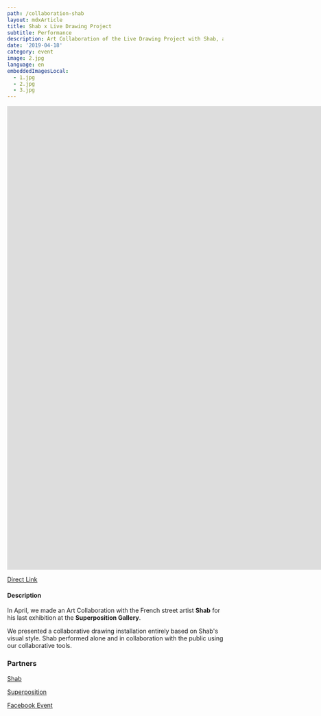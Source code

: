 ```yaml
---
path: /collaboration-shab
layout: mdxArticle
title: Shab x Live Drawing Project
subtitle: Performance
description: Art Collaboration of the Live Drawing Project with Shab, a French street artist, at the Sitio by Superposition, Lyon, France
date: '2019-04-18'
category: event
image: 2.jpg
language: en
embeddedImagesLocal:
  - 1.jpg
  - 2.jpg
  - 3.jpg
---
```


<iframe src="https://player.vimeo.com/video/335872657" frameborder="0" allowfullscreen width="1920" height="1080"></iframe>

[Direct Link](//vimeo.com/335872657)

#### Description

In April, we made an Art Collaboration with the French street artist **Shab** for his last exhibition at the **Superposition Gallery**.

We presented a collaborative drawing installation entirely based on Shab's visual style. Shab performed alone and in collaboration with the public using our collaborative tools.

<ImageGrid props={props}/>

### Partners

[Shab](//www.shab-c.com/)

[Superposition](//superposition-lyon.com)

[Facebook Event](//www.facebook.com/events/592231084520436/)
